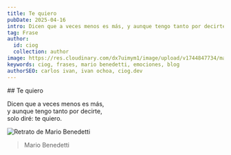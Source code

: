 ```yaml
---
title: Te quiero
pubDate: 2025-04-16
intro: Dicen que a veces menos es más, y aunque tengo tanto por decirte, solo diré, te quiero.
tag: Frase
author:
  id: ciog
  collection: author
image: https://res.cloudinary.com/dx7uimym1/image/upload/v1744847734/mario_sqg4qt.jpg
keywords: ciog, frases, mario benedetti, emociones, blog
authorSEO: carlos ivan, ivan ochoa, ciog.dev
---
```


<FraseButtons music="true"/>

<div class="frase__container">
   ## Te quiero

   Dicen que a veces menos es más, <br/>
   y aunque tengo tanto por decirte, <br/>
   solo diré: te quiero. <br/>

  <Image src="https://res.cloudinary.com/dx7uimym1/image/upload/v1744847734/mario_sqg4qt.jpg" width={400} height={200} alt="Retrato de Mario Benedetti"/>
</div>

> Mario Benedetti  

<br/>

<YoutubeVideo url="https://www.youtube.com/watch?v=7iDfvoqOhD8"/>
